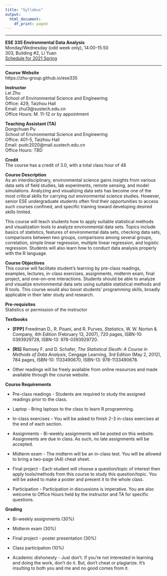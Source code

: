 ---
title: "Syllabus"
output:
  html_document:
    df_print: paged
---

***

**ESE 335 Environmental Data Analysis**  
Monday/Wednesday (odd week only), 14:00-15:50  
303, Building #2, Li Yuan  
[Schedule for 2021 Spring](https://zhu-group.github.io/ese335/Schedule.html) 

***

**Course Website**  
https://zhu-group.github.io/ese335  

**Instructor**  
Lei Zhu  
School of Environmental Science and Engineering  
Office: 429, Taizhou Hall  
Email: zhul3@sustech.edu.cn  
Office Hours: M. 11-12 or by appointment

**Teaching Assistant (TA)**  
Dongchuan Pu  
School of Environmental Science and Engineering  
Office: 401-5, Taizhou Hall  
Email: pudc2020@mail.sustech.edu.cn  
Office Hours: TBD

**Credit**   
The course has a credit of 3.0, with a total class hour of 48  

**Course Description**   
As an interdisciplinary, environmental science gains insights from various data sets of field studies, lab experiments, remote sensing, and model simulations. Analyzing and visualizing data sets has become one of the most critical skills for carrying out environmental science studies. However, senior ESE undergraduate students often find their opportunities to access such courses confined, and specific training toward developing desired skills limited. 

This course will teach students how to apply suitable statistical methods and visualization tools to analyze environmental data sets. Topics include basics of statistics, features of environmental data sets, checking data sets, comparisons between two groups, comparisons among several groups, correlation, simple linear regression, multiple linear regression, and logistic regression. Students will also learn how to conduct data analysis properly with the R language.

**Course Objectives**  
This course will facilitate student's learning by pre-class readings, examples, lectures, in-class exercises, assignments, midterm exam, final project, and one-on-one interactions. Students should be able to analyze and visualize environmental data sets using suitable statistical methods and R tools. This course would also boost students’ programming skills, broadly applicable in their later study and research.

**Pre-requisites**  
Statistics or permission of the instructor

**Textbooks**   

+ **[FPP]** Freedman D., R. Pisani, and R. Purves, *Statistics*, W. W. Norton & Company, 4th Edition (February 13, 2007), 720 pages, ISBN-10: 0393929728, ISBN-13: 978-0393929720.

+ **[RS]** Ramsey F. and D. Schafer, *The Statistical Sleuth: A Course in Methods of Data Analysis*, Cengage Learning, 3rd Edition (May 2, 2012),  784 pages, ISBN-10: 1133490670, ISBN-13: 978-1133490678.

+ Other readings will be freely available from online resources and made available through the course website.

**Course Requirements**   

+ Pre-class readings - Students are required to study the assigned readings prior to the class. 

+ Laptop - Bring laptops to the class to learn R programming.   

+ In-class exercises - You will be asked to finish 2-3 in-class exercises at the end of each section. 

+ Assignments - Bi-weekly assignments will be posted on this website. Assignments are due in class. As such, no late assignments will be accepted.  

+ Midterm exam - The midterm will be an in-class test. You will be allowed to bring a two-page (A4) cheat sheet.  

+ Final project - Each student will choose a question/topic of interest then apply tools/methods from this course to study this question/topic. You will be asked to make a poster and present it to the whole class. 

+ Participation - Participation in discussions is imperative. You are also welcome to Office Hours held by the instructor and TA for specific questions.

**Grading**   

+ Bi-weekly assignments (30%)

+ Midterm exam (30%) 

+ Final project - poster presentation (30%)

+ Class participation (10%)

+ Academic dishonesty  - Just don't. If you're not interested in learning and doing the work, don't do it. But, don't cheat or plagiarize. It's insulting to both you and me and no good comes from it.
